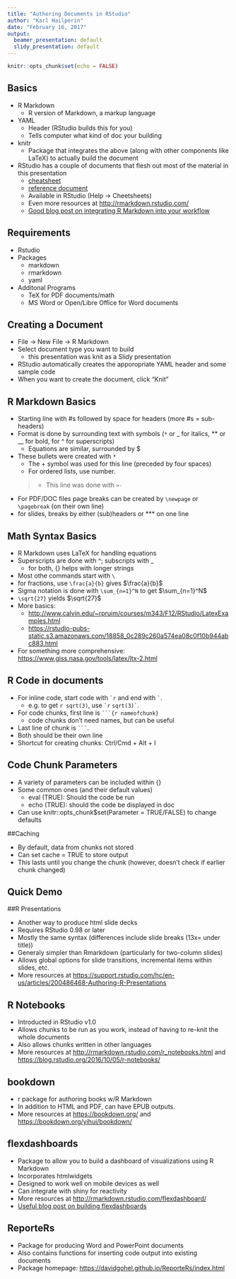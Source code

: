 ```yaml
---
title: "Authoring Documents in RStudio"
author: "Karl Hailperin"
date: "February 16, 2017"
output:
  beamer_presentation: default
  slidy_presentation: default
---
```


```r
knitr::opts_chunk$set(echo = FALSE)
```

## Basics

* R Markdown
    + R version of Markdown, a markup language
* YAML
    + Header (RStudio builds this for you)
    + Tells computer what kind of doc your building
* knitr
    + Package that integrates the above (along with other components like LaTeX) to actually build the document
* RStudio has a couple of documents that flesh out most of the material in this presentation
    + [cheatsheet](https://www.rstudio.com/wp-content/uploads/2015/02/rmarkdown-cheatsheet.pdf)
    + [reference document](https://www.rstudio.com/wp-content/uploads/2015/03/rmarkdown-reference.pdf)
    + Available in RStudio (Help -> Cheetsheets)
    + Even more resources at [http://rmarkdown.rstudio.com/](http://rmarkdown.rstudio.com/) 
    + [Good blog post on integrating R Markdown into your workflow](https://www.rstudio.com/rviews/2017/01/25/r-markdown-for-the-enterprise/)

## Requirements

* Rstudio
* Packages
    + markdown
    + rmarkdown
    + yaml
* Additonal Programs
    + TeX for PDF documents/math
    + MS Word or Open/Libre Office for Word documents 

## Creating a Document

* File -> New File -> R Markdown
* Select document type you want to build
    + this presentation was knit as a Slidy presentation
* RStudio automatically creates the apporopriate YAML header and some sample code
* When you want to create the document, click "Knit"

## R Markdown Basics

* Starting line with #s followed by space for headers (more #s = sub-headers)
* Format is done by surrounding text with symbols (`*` or _ for italics, ** or __ for bold, for ^ for superscripts)
    + Equations are similar, surrounded by $
* These bullets were created with `*`
    + The + symbol was used for this line (preceded by four spaces)
    + For ordered lists, use number.
    
    >- This line was done with `>-`
* For PDF/DOC files page breaks can be created by `\newpage` or `\pagebreak` (on their own line)
* for slides, breaks by either (sub)headers or *** on one line

## Math Syntax Basics

* R Markdown uses LaTeX for handling equations
* Superscripts are done with ^; subscripts with _
    + for both, {} helps with longer strings
* Most othe commands start with `\`
* for fractions, use `\frac{a}{b}` gives $\frac{a}{b}$
* Sigma notation is done with `\sum_{n=1}^N` to get $\sum_{n=1}^N$
* `\sqrt{27}` yields $\sqrt{27}$
* More basics:
    + [http://www.calvin.edu/~rpruim/courses/m343/F12/RStudio/LatexExamples.html](http://www.calvin.edu/~rpruim/courses/m343/F12/RStudio/LatexExamples.html)
    + [https://rstudio-pubs-static.s3.amazonaws.com/18858_0c289c260a574ea08c0f10b944abc883.html](https://rstudio-pubs-static.s3.amazonaws.com/18858_0c289c260a574ea08c0f10b944abc883.html)
* For something more comprehensive: [https://www.giss.nasa.gov/tools/latex/ltx-2.html](https://www.giss.nasa.gov/tools/latex/ltx-2.html)

## R Code in documents

* For inline code, start code with `` `r `` and end with `` ` ``.
    + e.g. to get `r sqrt(3)`, use `` `r `` ``sqrt(3)` ``. 
* For code chunks, first line is ` ```{r nameofchunk} `
    + code chunks don't need names, but can be useful
* Last line of chunk is ` ``` `.
* Both should be their own line
* Shortcut for creating chunks: Ctrl/Cmd + Alt + I

## Code Chunk Parameters
* A variety of parameters can be included within {}
* Some common ones (and their default values)
    + eval (TRUE): Should the code be run
    + echo (TRUE): should the code be displayed in doc
* Can use knitr::opts_chunk$set(Parameter = TRUE/FALSE) to change defaults

##Caching

* By default, data from chunks not stored
* Can set cache = TRUE to store output
* This lasts until you change the chunk (however, doesn't check if earlier chunk changed)

## Quick Demo

##R Presentations

* Another way to produce html slide decks
* Requires RStudio 0.98 or later
* Mostly the same syntax (differences include slide breaks (13x= under title))
* Generaly simpler than Rmarkdown (particularly for two-column slides)
* Allows global options for slide transitions, incremental items within slides, etc.
* More resources at [https://support.rstudio.com/hc/en-us/articles/200486468-Authoring-R-Presentations](https://support.rstudio.com/hc/en-us/articles/200486468-Authoring-R-Presentations)

## R Notebooks

* Introducted in RStudio v1.0
* Allows chunks to be run as you work, instead of having to re-knit the whole documents
* Also allows chunks written in other languages
* More resources at [http://rmarkdown.rstudio.com/r_notebooks.html](http://rmarkdown.rstudio.com/r_notebooks.html) and [https://blog.rstudio.org/2016/10/05/r-notebooks/](https://blog.rstudio.org/2016/10/05/r-notebooks/)

## bookdown

* r package for authoring books w/R Markdown
* In addition to HTML and PDF, can have EPUB outputs.
* More resources at [https://bookdown.org/](https://bookdown.org/) and [https://bookdown.org/yihui/bookdown/](https://bookdown.org/yihui/bookdown/)

## flexdashboards

* Package to allow you to build a dashboard of visualizations using R Markdown
* Incorporates htmlwidgets
* Designed to work well on mobile devices as well
* Can integrate with shiny for reactivity
* More resources at [http://rmarkdown.rstudio.com/flexdashboard/](http://rmarkdown.rstudio.com/flexdashboard/)
* [Useful blog post on building flexdashboards](http://lenkiefer.com/2017/01/22/build-flex)

## ReporteRs

* Package for producing Word and PowerPoint documents
* Also contains functions for inserting code output into existing documents
* Package homepage: [https://davidgohel.github.io/ReporteRs/index.html](https://davidgohel.github.io/ReporteRs/index.html)


